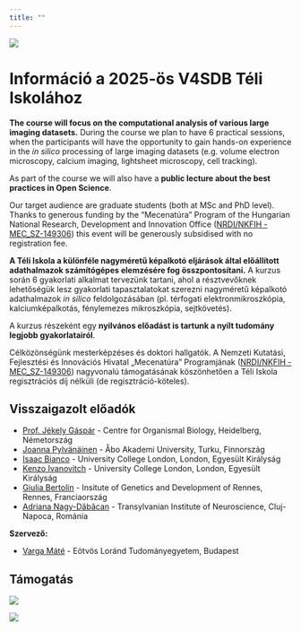 ```yaml
---
title: ""
---
```

![](images/2025V4SDBWinterSchool_header.png)

# Információ a 2025-ös V4SDB Téli Iskolához {.unnumbered}

**The course will focus on the computational analysis of various large imaging datasets.** During the course we plan to have 6 practical sessions, when the participants will have the opportunity to gain hands-on experience in the *in silico* processing of large imaging datasets (e.g. volume electron microscopy, calcium imaging, lightsheet microscopy, cell tracking). 

As part of the course we will also have a **public lecture about the best practices in Open Science**.

Our target audience are graduate students (both at MSc and PhD level). Thanks to generous funding by the “Mecenatúra” Program of the Hungarian National Research, Development and Innovation Office ([NRDI/NKFIH - MEC_SZ-149306](https://nkfih.gov.hu/palyazoknak/nkfi-alap/tamogatott-projektek-mec24)) this event will be generously subsidised with no registration fee.

**A Téli Iskola a különféle nagyméretű képalkotó eljárások által előállított adathalmazok számítógépes elemzésére fog összpontosítani.** A kurzus során 6 gyakorlati alkalmat tervezünk tartani, ahol a résztvevőknek lehetőségük lesz gyakorlati tapasztalatokat szerezni nagyméretű képalkotó adathalmazok *in silico* feldolgozásában (pl. térfogati elektronmikroszkópia, kalciumképalkotás, fénylemezes mikroszkópia, sejtkövetés).

A kurzus részeként egy **nyilvános előadást is tartunk a nyílt tudomány legjobb gyakorlatairól**.

Célközönségünk mesterképzéses és doktori hallgatók. A Nemzeti Kutatási, Fejlesztési és Innovációs Hivatal „Mecenatúra” Programjának ([NRDI/NKFIH - MEC_SZ-149306](https://nkfih.gov.hu/palyazoknak/nkfi-alap/tamogatott-projektek-mec24)) nagyvonalú támogatásának köszönhetően a Téli Iskola regisztrációs díj nélküli (de regisztráció-köteles).

## Visszaigazolt előadók

- [Prof. Jékely Gáspár](https://www.cos.uni-heidelberg.de/en/research-groups/gaspar-jekely) - Centre for Organismal Biology, Heidelberg, Németország
- [Joanna Pylvänäinen](https://cellmig.org) - Åbo Akademi University, Turku, Finnország
- [Isaac Bianco](http://zebrafishucl.org/bianco-lab#research-2) - University College London, London, Egyesült Királyság
- [Kenzo Ivanovitch](https://www.ivanovitch-lab.com) - University College London, London, Egyesült Királyság
- [Giulia Bertolin](https://igdr.univ-rennes.fr/en/mitochondrial-biology-and-integration-cell-cycle-team) - Insitute of Genetics and Development of Rennes, Rennes, Franciaország
- [Adriana Nagy-Dăbâcan](https://muresanlab.tins.ro) - Transylvanian Institute of Neuroscience, Cluj-Napoca, Románia

**Szervező:** 

- [Varga Máté](http://danio.elte.hu/index.html) - Eötvös Loránd Tudományegyetem, Budapest

## Támogatás

::: {layout="[[-10,80,-10],[-25,50,-25]]"}
![](images/NKFIA_fekvo_2019_EN.png)

![](images/elte_logo.png)
:::